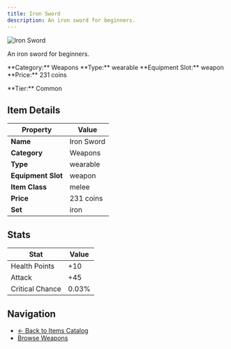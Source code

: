 ```yaml
---
title: Iron Sword
description: An iron sword for beginners.
---
```


<div className="flex items-start gap-6 mb-8">
  <div className="flex-shrink-0">
    <img src="/assets/resources/crafting/weapons/swords/iron_sword.png" alt="Iron Sword" className="w-24 h-24 border rounded-lg" />
  </div>
  <div className="flex-1">
    <div className="space-y-2">
      <p className="text-lg text-muted-foreground">An iron sword for beginners.</p>
      <div className="flex flex-wrap gap-4 text-sm">
        <span className="px-2 py-1 bg-blue-100 dark:bg-blue-900 rounded-md">
          **Category:** Weapons
        </span>
        <span className="px-2 py-1 bg-green-100 dark:bg-green-900 rounded-md">
          **Type:** wearable
        </span>
        <span className="px-2 py-1 bg-purple-100 dark:bg-purple-900 rounded-md">
          **Equipment Slot:** weapon
        </span>
        <span className="px-2 py-1 bg-yellow-100 dark:bg-yellow-900 rounded-md">
          **Price:** 231 coins
        </span>
      </div>
      <p className="text-sm font-medium">**Tier:** Common</p>
    </div>
  </div>
</div>

## Item Details

| Property | Value |
|----------|-------|
| **Name** | Iron Sword |
| **Category** | Weapons |
| **Type** | wearable |
| **Equipment Slot** | weapon |
| **Item Class** | melee |
| **Price** | 231 coins |
| **Set** | iron |

## Stats

| Stat | Value |
|------|-------|
| Health Points | +10 |
| Attack | +45 |
| Critical Chance | 0.03% |



## Navigation

- [← Back to Items Catalog](/items)
- [Browse Weapons](/items#weapons)
